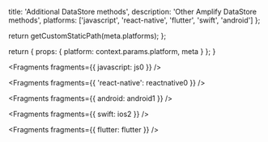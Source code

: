 
  title: 'Additional DataStore methods',
  description: 'Other Amplify DataStore methods',
  platforms: ['javascript', 'react-native', 'flutter', 'swift', 'android']
};

  return getCustomStaticPath(meta.platforms);
};

  return {
    props: {
      platform: context.params.platform,
      meta
    }
  };
}


<Fragments fragments={{ javascript: js0 }} />


<Fragments fragments={{ 'react-native': reactnative0 }} />


<Fragments fragments={{ android: android1 }} />


<Fragments fragments={{ swift: ios2 }} />


<Fragments fragments={{ flutter: flutter }} />
